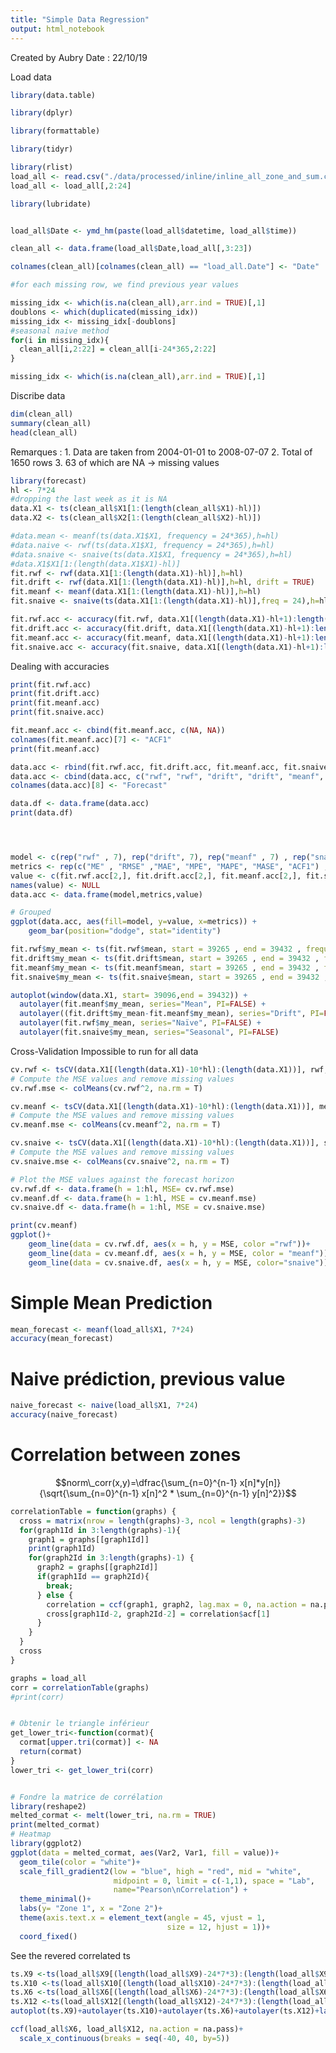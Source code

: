 ```yaml
---
title: "Simple Data Regression"
output: html_notebook
---
```


Created by Aubry
Date : 22/10/19


Load data
```r

library(data.table)

library(dplyr)

library(formattable)

library(tidyr)

library(rlist)
load_all <- read.csv("./data/processed/inline/inline_all_zone_and_sum.csv")
load_all <- load_all[,2:24]

library(lubridate)


load_all$Date <- ymd_hm(paste(load_all$datetime, load_all$time))

clean_all <- data.frame(load_all$Date,load_all[,3:23])

colnames(clean_all)[colnames(clean_all) == "load_all.Date"] <- "Date"

#for each missing row, we find previous year values

missing_idx <- which(is.na(clean_all),arr.ind = TRUE)[,1]
doublons <- which(duplicated(missing_idx))
missing_idx <- missing_idx[-doublons]
#seasonal naive method
for(i in missing_idx){
  clean_all[i,2:22] = clean_all[i-24*365,2:22] 
}

missing_idx <- which(is.na(clean_all),arr.ind = TRUE)[,1]
```

Discribe data
```r
dim(clean_all)
summary(clean_all)
head(clean_all)
```
Remarques :
1. Data are taken from 2004-01-01 to 2008-07-07
2. Total of 1650 rows
3. 63 of which are NA -> missing values
```r
library(forecast)
hl <- 7*24
#dropping the last week as it is NA
data.X1 <- ts(clean_all$X1[1:(length(clean_all$X1)-hl)])
data.X2 <- ts(clean_all$X2[1:(length(clean_all$X2)-hl)])

#data.mean <- meanf(ts(data.X1$X1, frequency = 24*365),h=hl)
#data.naive <- rwf(ts(data.X1$X1, frequency = 24*365),h=hl)
#data.snaive <- snaive(ts(data.X1$X1, frequency = 24*365),h=hl)
#data.X1$X1[1:(length(data.X1$X1)-hl)]
fit.rwf <- rwf(data.X1[1:(length(data.X1)-hl)],h=hl)
fit.drift <- rwf(data.X1[1:(length(data.X1)-hl)],h=hl, drift = TRUE)
fit.meanf <- meanf(data.X1[1:(length(data.X1)-hl)],h=hl)
fit.snaive <- snaive(ts(data.X1[1:(length(data.X1)-hl)],freq = 24),h=hl)

fit.rwf.acc <- accuracy(fit.rwf, data.X1[(length(data.X1)-hl+1):length(data.X1)])
fit.drift.acc <- accuracy(fit.drift, data.X1[(length(data.X1)-hl+1):length(data.X1)])
fit.meanf.acc <- accuracy(fit.meanf, data.X1[(length(data.X1)-hl+1):length(data.X1)])
fit.snaive.acc <- accuracy(fit.snaive, data.X1[(length(data.X1)-hl+1):length(data.X1)])


`````
Dealing with accuracies
```r
print(fit.rwf.acc)
print(fit.drift.acc)
print(fit.meanf.acc)
print(fit.snaive.acc)

fit.meanf.acc <- cbind(fit.meanf.acc, c(NA, NA))
colnames(fit.meanf.acc)[7] <- "ACF1"
print(fit.meanf.acc)

data.acc <- rbind(fit.rwf.acc, fit.drift.acc, fit.meanf.acc, fit.snaive.acc)
data.acc <- cbind(data.acc, c("rwf", "rwf", "drift", "drift", "meanf", "meanf", "snaive", "snaive"))
colnames(data.acc)[8] <- "Forecast"

data.df <- data.frame(data.acc)
print(data.df)




model <- c(rep("rwf" , 7), rep("drift", 7), rep("meanf" , 7) , rep("snaive" , 7) )
metrics <- rep(c("ME" , "RMSE" ,"MAE", "MPE", "MAPE", "MASE", "ACF1") , 4)
value <- c(fit.rwf.acc[2,], fit.drift.acc[2,], fit.meanf.acc[2,], fit.snaive.acc[2,])
names(value) <- NULL
data.acc <- data.frame(model,metrics,value)

# Grouped
ggplot(data.acc, aes(fill=model, y=value, x=metrics)) + 
    geom_bar(position="dodge", stat="identity")


```
```r

fit.rwf$my_mean <- ts(fit.rwf$mean, start = 39265 , end = 39432 , frequency = 1)
fit.drift$my_mean <- ts(fit.drift$mean, start = 39265 , end = 39432 , frequency = 1)
fit.meanf$my_mean <- ts(fit.meanf$mean, start = 39265 , end = 39432 , frequency = 1)
fit.snaive$my_mean <- ts(fit.snaive$mean, start = 39265 , end = 39432 , frequency = 1)

autoplot(window(data.X1, start= 39096,end = 39432)) +
  autolayer(fit.meanf$my_mean, series="Mean", PI=FALSE) +
  autolayer((fit.drift$my_mean-fit.meanf$my_mean), series="Drift", PI=FALSE) +
  autolayer(fit.rwf$my_mean, series="Naïve", PI=FALSE) +
  autolayer(fit.snaive$my_mean, series="Seasonal", PI=FALSE)
```

Cross-Validation
Impossible to run for all data
```r
cv.rwf <- tsCV(data.X1[(length(data.X1)-10*hl):(length(data.X1))], rwf, drift =TRUE, h=7*24)
# Compute the MSE values and remove missing values
cv.rwf.mse <- colMeans(cv.rwf^2, na.rm = T)

cv.meanf <- tsCV(data.X1[(length(data.X1)-10*hl):(length(data.X1))], meanf, drift =TRUE, h=7*24)
# Compute the MSE values and remove missing values
cv.meanf.mse <- colMeans(cv.meanf^2, na.rm = T)

cv.snaive <- tsCV(data.X1[(length(data.X1)-10*hl):(length(data.X1))], snaive, drift =TRUE, h=7*24)
# Compute the MSE values and remove missing values
cv.snaive.mse <- colMeans(cv.snaive^2, na.rm = T)

# Plot the MSE values against the forecast horizon
cv.rwf.df <- data.frame(h = 1:hl, MSE= cv.rwf.mse)
cv.meanf.df <- data.frame(h = 1:hl, MSE = cv.meanf.mse)
cv.snaive.df <- data.frame(h = 1:hl, MSE = cv.snaive.mse) 

print(cv.meanf)
ggplot()+
    geom_line(data = cv.rwf.df, aes(x = h, y = MSE, color ="rwf"))+
    geom_line(data = cv.meanf.df, aes(x = h, y = MSE, color = "meanf"))+
    geom_line(data = cv.snaive.df, aes(x = h, y = MSE, color="snaive"))
```
# Simple Mean Prediction
```r
mean_forecast <- meanf(load_all$X1, 7*24)
accuracy(mean_forecast)
```
# Naive prédiction, previous value
```r
naive_forecast <- naive(load_all$X1, 7*24)
accuracy(naive_forecast)
```

# Correlation between zones
$$norm\_corr(x,y)=\dfrac{\sum_{n=0}^{n-1} x[n]*y[n]}{\sqrt{\sum_{n=0}^{n-1} x[n]^2 * \sum_{n=0}^{n-1} y[n]^2}}$$
```r
correlationTable = function(graphs) {
  cross = matrix(nrow = length(graphs)-3, ncol = length(graphs)-3)
  for(graph1Id in 3:length(graphs)-1){
    graph1 = graphs[[graph1Id]]
    print(graph1Id)
    for(graph2Id in 3:length(graphs)-1) {
      graph2 = graphs[[graph2Id]]
      if(graph1Id == graph2Id){
        break;
      } else {
        correlation = ccf(graph1, graph2, lag.max = 0, na.action = na.pass, plot = FALSE)
        cross[graph1Id-2, graph2Id-2] = correlation$acf[1]
      }
    }
  }
  cross
}

graphs = load_all
corr = correlationTable(graphs)
#print(corr)


# Obtenir le triangle inférieur
get_lower_tri<-function(cormat){
  cormat[upper.tri(cormat)] <- NA
  return(cormat)
}
lower_tri <- get_lower_tri(corr)


# Fondre la matrice de corrélation
library(reshape2)
melted_cormat <- melt(lower_tri, na.rm = TRUE)
print(melted_cormat)
# Heatmap
library(ggplot2)
ggplot(data = melted_cormat, aes(Var2, Var1, fill = value))+
  geom_tile(color = "white")+
  scale_fill_gradient2(low = "blue", high = "red", mid = "white", 
                       midpoint = 0, limit = c(-1,1), space = "Lab",
                       name="Pearson\nCorrelation") +
  theme_minimal()+ 
  labs(y= "Zone 1", x = "Zone 2")+
  theme(axis.text.x = element_text(angle = 45, vjust = 1, 
                                   size = 12, hjust = 1))+
  coord_fixed()
```


See the revered correlated ts
```r
ts.X9 <-ts(load_all$X9[(length(load_all$X9)-24*7*3):(length(load_all$X9)-24*7)])
ts.X10 <-ts(load_all$X10[(length(load_all$X10)-24*7*3):(length(load_all$X10)-24*7)])
ts.X6 <-ts(load_all$X6[(length(load_all$X6)-24*7*3):(length(load_all$X6)-24*7)])
ts.X12 <-ts(load_all$X12[(length(load_all$X12)-24*7*3):(length(load_all$X12)-24*7)])
autoplot(ts.X9)+autolayer(ts.X10)+autolayer(ts.X6)+autolayer(ts.X12)+labs(y="load", x="time (h)")
```
```r
ccf(load_all$X6, load_all$X12, na.action = na.pass)+
  scale_x_continuous(breaks = seq(-40, 40, by=5))
```

